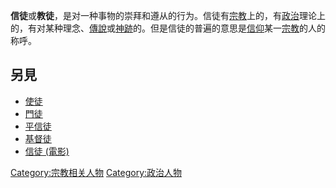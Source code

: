 {{Unreferenced |time=2009-12-22T17:41:27+00:00 }}
'''信徒'''或'''教徒'''，是对一种事物的崇拜和遵从的行为。信徒有[[宗教|宗教]]上的，有[[政治|政治]]理论上的，有对某种理念、[[傳說|傳說]]或[[神跡|神跡]]的。但是信徒的普遍的意思是[[信仰|信仰]]某一[[宗教|宗教]]的人的称呼。

==另見==
*[[使徒|使徒]]
*[[門徒|門徒]]
*[[平信徒|平信徒]]
*[[基督徒|基督徒]]
*[[信徒_(電影)|信徒 (電影)]]
{{Sociology-stub}}

[[Category:宗教相关人物|Category:宗教相关人物]]
[[Category:政治人物|Category:政治人物]]